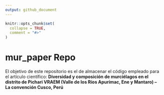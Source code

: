 ```yaml
---
output: github_document
---
```


<!-- README.md is generated from README.Rmd. Please edit that file -->

```r
knitr::opts_chunk$set(
  collapse = TRUE,
  comment = "#>"
)
```

# mur_paper Repo

<!-- badges: start -->
<!-- badges: end -->

El objetivo de este repositorio es el de almacenar el código empleado para el artículo científico: **Diversidad y composición de murciélagos en el distrito de Pichari VRAEM (Valle de los Ríos Apurímac, Ene y Mantaro) – La convención Cusco, Perú**
